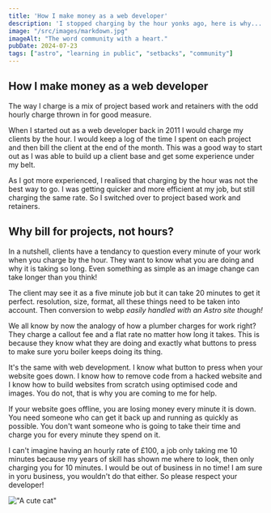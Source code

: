 ```yaml
---
title: 'How I make money as a web developer'
description: 'I stopped charging by the hour yonks ago, here is why...'
image: "/src/images/markdown.jpg"
imageAlt: "The word community with a heart."
pubDate: 2024-07-23
tags: ["astro", "learning in public", "setbacks", "community"]
---
```


## How I make money as a web developer

The way I charge is a mix of project based work and retainers with the odd hourly charge thrown in for good measure.

When I started out as a web developer back in 2011 I would charge my clients by the hour. I would keep a log of the time I spent on each project and then bill the client at the end of the month. This was a good way to start out as I was able to build up a client base and get some experience under my belt.

As I got more experienced, I realised that charging by the hour was not the best way to go. I was getting quicker and more efficient at my job, but still charging the same rate. So I switched over to project based work and retainers.

## Why bill for projects, not hours?

In a nutshell, clients have a tendancy to question every minute of your work when you charge by the hour. They want to know what you are doing and why it is taking so long. Even something as simple as an image change can take longer than you think! 

The client may see it as a five minute job but it can take 20 minutes to get it perfect. resolution, size, format, all these things need to be taken into account. Then conversion to webp *easily handled with an Astro site though!*

We all know by now the analogy of how a plumber charges for work right? They charge a callout fee and a flat rate no matter how long it takes. This is because they know what they are doing and exactly what buttons to press to make sure yoru boiler keeps doing its thing.

It's the same with web development. I know what button to press when your website goes down. I know how to remove code from a hacked website and I know how to build websites from scratch using optimised code and images. You do not, that is why you are coming to me for help. 

If your website goes offline, you are losing money every minute it is down. You need someone who can get it back up and running as quickly as possible. You don't want someone who is going to take their time and charge you for every minute they spend on it.

I can't imagine having an hourly rate of £100, a job only taking me 10 minutes because my years of skill has shown me where to look, then only charging you for 10 minutes. I would be out of business in no time! I am sure in yoru business, you wouldn't do that either. So please respect your developer!


!["A cute cat"](../../images/question.jpg "A close-up photo of a cat")





